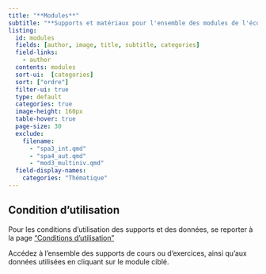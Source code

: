 ```yaml
---
title: "**Modules**"
subtitle: "**Supports et matériaux pour l'ensemble des modules de l'école d'été**"
listing:
  id: modules
  fields: [author, image, title, subtitle, categories]
  field-links: 
    - author
  contents: modules
  sort-ui:  [categories]
  sort: ["ordre"]
  filter-ui: true
  type: default
  categories: true
  image-height: 160px
  table-hover: true
  page-size: 30
  exclude:
    filename: 
      - "spa3_int.qmd"
      - "spa4_aut.qmd"
      - "mod3_multiniv.qmd"
  field-display-names:
    categories: "Thématique"
---
```


::: callout-important
## Condition d'utilisation

Pour les conditions d'utilisation des supports et des données, se reporter à la page ["Conditions d'utilisation"](conditions.qmd)
:::

Accédez à l'ensemble des supports de cours ou d'exercices, ainsi qu'aux données utilisées en cliquant sur le module ciblé.

::: {#modules}
:::
